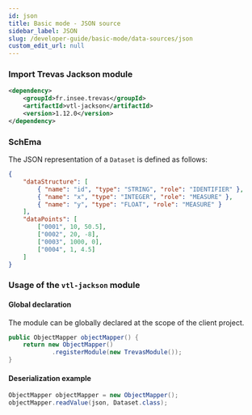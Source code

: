 ```yaml
---
id: json
title: Basic mode - JSON source
sidebar_label: JSON
slug: /developer-guide/basic-mode/data-sources/json
custom_edit_url: null
---
```


### Import Trevas Jackson module

```xml
<dependency>
    <groupId>fr.insee.trevas</groupId>
    <artifactId>vtl-jackson</artifactId>
    <version>1.12.0</version>
</dependency>
```

### SchEma

The JSON representation of a `Dataset` is defined as follows:

```json
{
	"dataStructure": [
		{ "name": "id", "type": "STRING", "role": "IDENTIFIER" },
		{ "name": "x", "type": "INTEGER", "role": "MEASURE" },
		{ "name": "y", "type": "FLOAT", "role": "MEASURE" }
	],
	"dataPoints": [
		["0001", 10, 50.5],
		["0002", 20, -8],
		["0003", 1000, 0],
		["0004", 1, 4.5]
	]
}
```

### Usage of the `vtl-jackson` module

#### Global declaration

The module can be globally declared at the scope of the client project.

```java
public ObjectMapper objectMapper() {
    return new ObjectMapper()
            .registerModule(new TrevasModule());
}
```

#### Deserialization example

```java
ObjectMapper objectMapper = new ObjectMapper();
objectMapper.readValue(json, Dataset.class);
```
